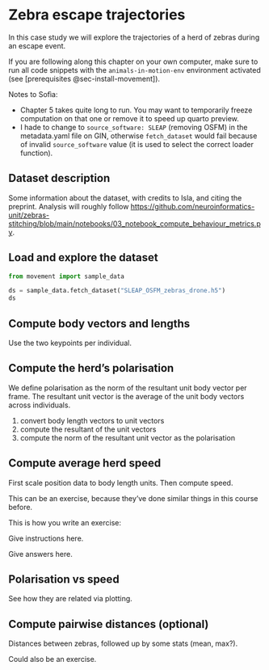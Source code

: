 # Zebra escape trajectories {#sec-movement-zebras}

In this case study we will explore the trajectories of a herd of zebras during an escape event.

::: {.callout-note title="Using the right environment"}

If you are following along this chapter on your own computer,
make sure to run all code snippets with the `animals-in-motion-env` environment activated
(see [prerequisites @sec-install-movement]).

:::

Notes to Sofìa:

- Chapter 5 takes quite long to run. You may want to temporarily freeze
computation on that one or remove it to speed up quarto preview.
- I hade to change to `source_software: SLEAP` (removing OSFM) in the metadata.yaml file on GIN,
otherwise `fetch_dataset` would fail because of invalid `source_software` value
(it is used to select the correct loader function).

## Dataset description

Some information about the dataset, with credits to Isla, and citing the preprint.
Analysis will roughly follow <https://github.com/neuroinformatics-unit/zebras-stitching/blob/main/notebooks/03_notebook_compute_behaviour_metrics.py>.

## Load and explore the dataset

```python
from movement import sample_data
```

```python
ds = sample_data.fetch_dataset("SLEAP_OSFM_zebras_drone.h5")
ds
```

## Compute body vectors and lengths

Use the two keypoints per individual.

## Compute the herd's polarisation

We define polarisation as the norm of the resultant unit body vector per frame.
The resultant unit vector is the average of the unit body vectors across individuals.

1. convert body length vectors to unit vectors
2. compute the resultant of the unit vectors
3. compute the norm of the resultant unit vector as the polarisation

## Compute average herd speed

First scale position data to body length units.
Then compute speed.

This can be an exercise, because they've done similar things in this course before.

This is how you write an exercise:

::: {.callout-tip title="Exercise A"}

Give instructions here.

:::

::: {.content-visible when-profile="answers"}

::: {.callout-tip title="Click to reveal the answers" collapse="true"}

Give answers here.

:::

:::

## Polarisation vs speed

See how they are related via plotting.

## Compute pairwise distances (optional)

Distances between zebras, followed up by some stats (mean, max?).

Could also be an exercise.
